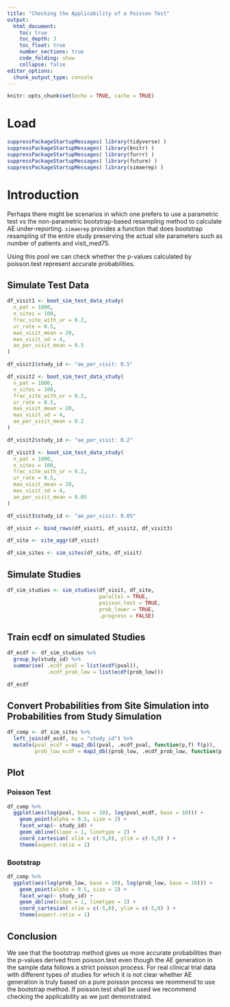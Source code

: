 ```yaml
---
title: "Checking the Applicability of a Poisson Test"
output:
  html_document:
    toc: true
    toc_depth: 3
    toc_float: true
    number_sections: true
    code_folding: show
    collapse: false
editor_options:
  chunk_output_type: console
---
```


```r
knitr::opts_chunk$set(echo = TRUE, cache = TRUE)
```

# Load
```r
suppressPackageStartupMessages( library(tidyverse) )
suppressPackageStartupMessages( library(knitr) )
suppressPackageStartupMessages( library(furrr) )
suppressPackageStartupMessages( library(future) )
suppressPackageStartupMessages( library(simaerep) )
```

# Introduction

Perhaps there might be scenarios in which one prefers to use a parametric test vs the non-parametric bootstrap-based resampling method to calculate AE under-reporting. `simaerep` provides a function that does bootstrap resampling of the entire study preserving the actual site parameters such as number of patients and visit_med75.

Using this pool we can check whether the p-values calculated by poisson.test represent accurate probabilities.


## Simulate Test Data

```r

df_visit1 <- boot_sim_test_data_study(
  n_pat = 1000,
  n_sites = 100,
  frac_site_with_ur = 0.2,
  ur_rate = 0.5,
  max_visit_mean = 20,
  max_visit_sd = 4,
  ae_per_visit_mean = 0.5
)

df_visit1$study_id <- "ae_per_visit: 0.5"

df_visit2 <- boot_sim_test_data_study(
  n_pat = 1000,
  n_sites = 100,
  frac_site_with_ur = 0.2,
  ur_rate = 0.5,
  max_visit_mean = 20,
  max_visit_sd = 4,
  ae_per_visit_mean = 0.2
)

df_visit2$study_id <- "ae_per_visit: 0.2"

df_visit3 <- boot_sim_test_data_study(
  n_pat = 1000,
  n_sites = 100,
  frac_site_with_ur = 0.2,
  ur_rate = 0.5,
  max_visit_mean = 20,
  max_visit_sd = 4,
  ae_per_visit_mean = 0.05
)

df_visit3$study_id <- "ae_per_visit: 0.05"

df_visit <- bind_rows(df_visit1, df_visit2, df_visit3)

df_site <- site_aggr(df_visit)

df_sim_sites <- sim_sites(df_site, df_visit)
```

## Simulate Studies

```r
df_sim_studies <- sim_studies(df_visit, df_site,
                              parallel = TRUE,
                              poisson_test = TRUE,
                              prob_lower = TRUE,
                              .progress = FALSE)
```

## Train ecdf on simulated Studies

```r
df_ecdf <- df_sim_studies %>%
  group_by(study_id) %>%
  summarise( .ecdf_pval = list(ecdf(pval)),
             .ecdf_prob_low = list(ecdf(prob_low)))

df_ecdf
```

## Convert Probabilities from Site Simulation into Probabilities from Study Simulation

```r
df_comp <- df_sim_sites %>%
  left_join(df_ecdf, by = "study_id") %>%
  mutate(pval_ecdf = map2_dbl(pval, .ecdf_pval, function(p,f) f(p)),
         prob_low_ecdf = map2_dbl(prob_low, .ecdf_prob_low, function(p,f) f(p)))
```

## Plot

### Poisson Test

```r
df_comp %>%
  ggplot(aes(log(pval, base = 10), log(pval_ecdf, base = 10))) +
    geom_point(alpha = 0.5, size = 2) +
    facet_wrap(~ study_id) +
    geom_abline(slope = 1, linetype = 2) +
    coord_cartesian( xlim = c(-5,0), ylim = c(-5,0) ) +
    theme(aspect.ratio = 1)
```

### Bootstrap

```r
df_comp %>%
  ggplot(aes(log(prob_low, base = 10), log(prob_low, base = 10))) +
    geom_point(alpha = 0.5, size = 2) +
    facet_wrap(~ study_id) +
    geom_abline(slope = 1, linetype = 2) +
    coord_cartesian( xlim = c(-5,0), ylim = c(-5,0) ) +
    theme(aspect.ratio = 1)
```


## Conclusion

We see that the bootstrap method gives us more accurate probabilities than the p-values derived from poisson.test even though the AE generation in the sample data follows a strict poisson process. For real clinical trial data with different types of studies for which it is not clear whether AE generation is truly based on a pure poisson process we reommend to use the bootstrap method. If poisson.test shall be used we recommend checking the applicability as we just demonstrated.

